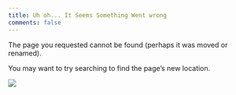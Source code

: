 ```yaml
---
title: Uh oh... It Seems Something Went wrong
comments: false
---
```


The page you requested cannot be found (perhaps it was moved or renamed).

You may want to try searching to find the page's new location.

![](data/404/carto_404.jpg)
